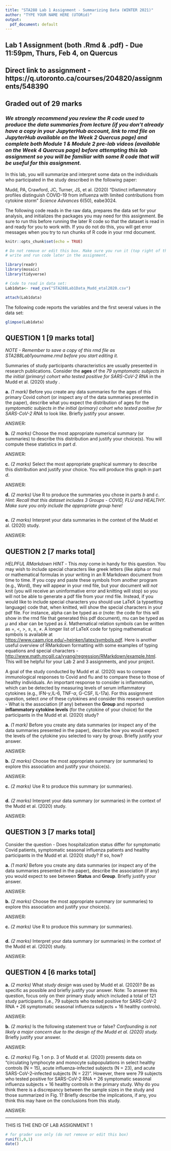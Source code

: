 ---
title: "STA288 Lab 1 Assignment - Summarizing Data (WINTER 2021)"
author: "TYPE YOUR NAME HERE (UTORid)"
output:
  pdf_document: default
---

## Lab 1 Assignment (both .Rmd & .pdf) - Due 11:59pm, Thurs, Feb 4, on Quercus
## Direct link to assignment - https://q.utoronto.ca/courses/204820/assignments/548390  
## Graded out of **29 marks**
### *We strongly recommend you review the R code used to produce the data summaries from lecture (if you don't already have a copy in your JupyterHub account, link to rmd file on JupyterHub available on the Week 2 Quercus page) and complete both Module 1 & Module 2 pre-lab videos (available on the Week 4 Quercus page) **before** attempting this lab assignment so you will be familiar with some R code that will be useful for this assignment.*

In this lab, you will summarize and interpret some data on the individuals who participated in the study described in the following paper:

Mudd, PA, Crawford, JC, Turner, JS, et al. (2020) "Distinct inflammatory profiles distinguish COVID-19 from influenza with limited contributions from cytokine storm" *Science Advances* 6(50), eabe3024.

The following code reads in the raw data, prepares the data set for your analysis, and initializes the packages you may need for this assignment. Be sure to run this before running the later R code so that the dataset is read in and ready for you to work with. If you do not do this, you will get error messages when you try to run chunks of R code in your rmd document.

```{r setup, include=FALSE}
knitr::opts_chunk$set(echo = TRUE)

# Do not remove or edit this box. Make sure you run it (top right of this box) before trying to
# write and run code later in the assignment.

library(readr)
library(mosaic)
library(tidyverse)

# Code to read in data set:
Lab1data<- read_csv("STA288Lab1Data_Mudd_etal2020.csv")

attach(Lab1data)

```

The following code reports the variables and the first several values in the data set:
```{r}
glimpse(Lab1data)
```



## QUESTION 1 [9 marks total]

*NOTE - Remember to save a copy of this rmd file as STA288Lab1yourname.rmd before you start editing it.* 

Summaries of study participants characteristics are usually presented in research publications. Consider the **ages ** of the *79 symptomatic subjects in the initial (primary) cohort who tested positive for SARS-CoV-2 RNA*  in the Mudd et al. (2020) study . 


**a.**	*(1 mark)* Before you create any data summaries for the ages of this primary Covid cohort (or inspect any of the data summaries presented in the paper), describe what you expect the distribution of ages for the  *symptomatic subjects in the initial (primary) cohort who tested positive for SARS-CoV-2 RNA* to look like. Briefly justify your answer.

ANSWER:




**b.**	*(2 marks)* Choose the most appropriate numerical summary (or summaries) to describe this distribution and justify your choice(s).  You will compute these statistics in part *d*.

ANSWER:




**c.**	*(2 marks)* Select the most appropriate graphical summary to describe this distribution and justify your choice. You will produce this graph in part *d*.   

ANSWER:



**d.**	*(2 marks)* Use R to produce the summaries you chose in parts *b* and *c*. *Hint: Recall that this dataset includes 3 Groups - COVID, FLU and HEALTHY. Make sure you only include the appropriate group here!*
```{r}



```



**e.**	*(2 marks)* Interpret your data summaries in the context of the Mudd et al. (2020) study.

ANSWER:




## QUESTION 2 [7 marks total]

*HELPFUL RMarkdown HINT* - This *may* come in handy for this question. You may wish to include special characters like greek letters (like alpha or mu) or mathematical formulas in your writing in an R Markdown document from time to time. If you copy and paste these symbols from another program (e.g., Word), they will appear in your rmd file, but your document will *not* knit (you will receive an uninformative error and knitting will stop) so you will not be able to generate a pdf file from your rmd file. Instead, if you would like to include special characters you should use LaTeX (a typsetting language) code that, when knitted, will show the special characters in your pdf file. For instance, alpha can be typed as $\alpha$ (note: the code for this will show in the rmd file that generated this pdf document), mu can be typed as $\mu$ and xbar can be typed as $\bar{x}$. Mathematical relation symbols can be written as $=$, $<$, $>$, $\le$, $\ge$, $\neq$. A longer list of LaTeX code for typing mathematical symbols is available at [https://www.caam.rice.edu/~heinken/latex/symbols.pdf](https://www.caam.rice.edu/~heinken/latex/symbols.pdf). Here is another useful overview of RMarkdown formatting with some examples of typing equations and special characters - [http://www.math.mcgill.ca/yyang/regression/RMarkdown/example.html](http://www.math.mcgill.ca/yyang/regression/RMarkdown/example.html). This will be helpful for your Lab 2 and 3 assignments, and your project.


A goal of the study conducted by Mudd et al. (2020) was to compare immunological responses to Covid and flu and to compare these to those of healthy individuals. An important response to consider is inflammation, which can be detected by measuring levels of serum inflammatory cytokines (e.g., $\mbox{IFN-}\gamma$,IL-6, $\mbox{TNF-}\alpha$, G-CSF, IL-17a). 
For this assignment question, select *one* of these cytokines and consider this research question - What is the association (if any) between the **Group** and reported **inflammatory cytokine levels** (for the cytokine of your choice) for the participants in the Mudd et al. (2020) study? 


**a.** *(1 mark)* Before you create any data summaries (or inspect any of the data summaries presented in the paper), describe how you would expect the levels of the cytokine you selected to vary by group. Briefly justify your answer.

ANSWER:



**b.**	*(2 marks)* Choose the most appropriate summary (or summaries) to explore this association and justify your choice(s).  

ANSWER:



**c.**	*(2 marks)* Use R to produce this summary (or summaries).
```{r}


```


**d.**	*(2 marks)* Interpret your data summary (or summaries) in the context of the Mudd et al. (2020) study.

ANSWER:






## QUESTION 3 [7 marks total]


Consider the question - Does hospitalization status differ for symptomatic Covid patients, symptomatic seasonal influenza patients and healthy participants in the Mudd et al. (2020) study? If so, how?

**a.** *(1 mark)* Before you create any data summaries (or inspect any of the data summaries presented in the paper), describe the association (if any) you would expect to see between **Status** and **Group**.  Briefly justify your answer.

ANSWER: 



**b.**	*(2 marks)* Choose the most appropriate summary (or summaries) to explore this association and justify your choice(s).  

ANSWER:



**c.**	*(2 marks)* Use R to produce this summary (or summaries).
```{r}



```



**d.**	*(2 marks)* Interpret your data summary (or summaries) in the context of the Mudd et al. (2020) study.

ANSWER:





## QUESTION 4 [6 marks total]

**a.** *(2 marks)* What *study design* was used by Mudd et al. (2020)? Be as specific as possible and briefly justify your answer. Note: To answer this question, focus only on their primary study which included a total of 121 study participants (i.e., 79 subjects who tested positive for SARS-CoV-2 RNA + 26 symptomatic seasonal influenza subjects + 16 healthy controls).

ANSWER:



**b.** *(2 marks)* Is the following statement true or false? *Confounding is not likely a major concern due to the design of the Mudd et al. (2020) study.* Briefly justify your answer.

ANSWER:



**c.** *(2 marks)* Fig. 1 on p. 3 of Mudd et al. (2020) presents data on "circulating lymphocyte and monocyte subpopulations in select healthy controls (N = 15), acute influenza-infected subjects (N = 23), and acute SARS-CoV-2–infected subjects (N = 22)". However, there were 79 subjects who tested positive for SARS-CoV-2 RNA + 26 symptomatic seasonal influenza subjects + 16 healthy controls in the primary study. Why do you think there is a discrepancy between the sample sizes in the study and those summarized in Fig. 1? Briefly describe the implications, if any, you think this may have on the conclusions from this study.

ANSWER:






__________________________________________________________________________
THIS IS THE END OF LAB ASSIGNMENT 1
```{r echo = FALSE}
# for grader use only (do not remove or edit this box)
runif(1,0,1)
date()
```

